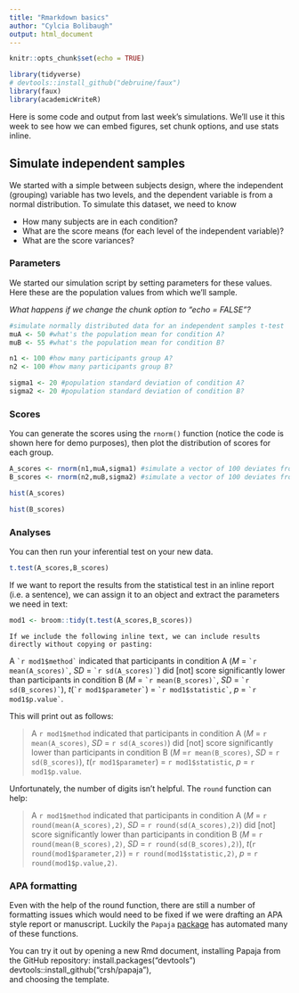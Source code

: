 ```yaml
---
title: "Rmarkdown basics"
author: "Cylcia Bolibaugh"
output: html_document
---
```


```r
knitr::opts_chunk$set(echo = TRUE)
```

```r
library(tidyverse)
# devtools::install_github("debruine/faux") 
library(faux)
library(academicWriteR)
```
Here is some code and output from last week's simulations. We'll use it this week to see how we can embed figures, set chunk options, and use stats inline.

## Simulate independent samples

We started with a simple between subjects design, where the independent (grouping) variable has two levels, and the dependent variable is from a normal distribution. To simulate this dataset, we need to know

* How many subjects are in each condition?
* What are the score means (for each level of the independent variable)?
* What are the score variances?

### Parameters {#ind-params}

We started our simulation script by setting parameters for these values. Here these are the population values from which we'll sample.

_What happens if we change the chunk option to "echo = FALSE"?_

```r
#simulate normally distributed data for an independent samples t-test
muA <- 50 #what's the population mean for condition A?
muB <- 55 #what's the population mean for condition B?

n1 <- 100 #how many participants group A?
n2 <- 100 #how many participants group B?

sigma1 <- 20 #population standard deviation of condition A?
sigma2 <- 20 #population standard deviation of condition B?
```

### Scores

You can generate the scores using the `rnorm()` function (notice the code is  shown here for demo purposes), then plot the distribution of scores for each group.

```r
A_scores <- rnorm(n1,muA,sigma1) #simulate a vector of 100 deviates from normal distribution
B_scores <- rnorm(n2,muB,sigma2) #simulate a vector of 100 deviates from normal distribution
```
```r
hist(A_scores)
```

```r
hist(B_scores)
```
###  Analyses   

You can then run your inferential test on your new data.
```r
t.test(A_scores,B_scores)
```
If we want to report the results from the statistical test in an inline report (i.e. a sentence), we can assign it to an object and extract the parameters we need in text:
```r
mod1 <- broom::tidy(t.test(A_scores,B_scores))
```

    If we include the following inline text, we can include results directly without copying or pasting:    
    
A `` `r
mod1$method` `` indicated that participants in condition A (*M* = `` `r
mean(A_scores)` ``, *SD* = `` `r
sd(A_scores)` ``) did [not] score significantly lower than participants in condition B (*M* = `` `r
mean(B_scores)` ``, 
*SD* = `` `r 
sd(B_scores)` ``), 
*t*(`` `r
mod1$parameter` ``) = 
`` `r
mod1$statistic` ``, 
*p* = `` `r
mod1$p.value` ``.

This will print out as follows:  

> A `r mod1$method` indicated that participants in condition A (*M* = `r mean(A_scores)`, *SD* = `r sd(A_scores)`) did [not] score significantly lower than participants in condition B (*M* =`r mean(B_scores)`, *SD* = `r sd(B_scores)`), *t*(`r mod1$parameter`) = `r mod1$statistic`, *p* = `r mod1$p.value`.



 Unfortunately, the number of digits isn't helpful. The `round` function can help:
 
> A `r mod1$method` indicated that participants in condition A (*M* = `r round(mean(A_scores),2)`, *SD* = `r round(sd(A_scores),2)`) did [not] score significantly lower than participants in condition B (*M* = `r round(mean(B_scores),2)`, *SD* = `r round(sd(B_scores),2)`), *t*(`r round(mod1$parameter,2)`) = `r round(mod1$statistic,2)`, *p* = `r round(mod1$p.value,2)`.
 
### APA formatting
Even with the help of the round function, there are still a number of formatting issues which would need to be fixed if we were drafting an APA style report or manuscript. Luckily the `Papaja` [package](https://crsh.github.io/papaja_man/index.html) has automated many of these functions. 

You can try it out by opening a new Rmd document, installing Papaja from the GitHub repository:
install.packages("devtools")  
devtools::install_github("crsh/papaja"),  
and choosing the template.
